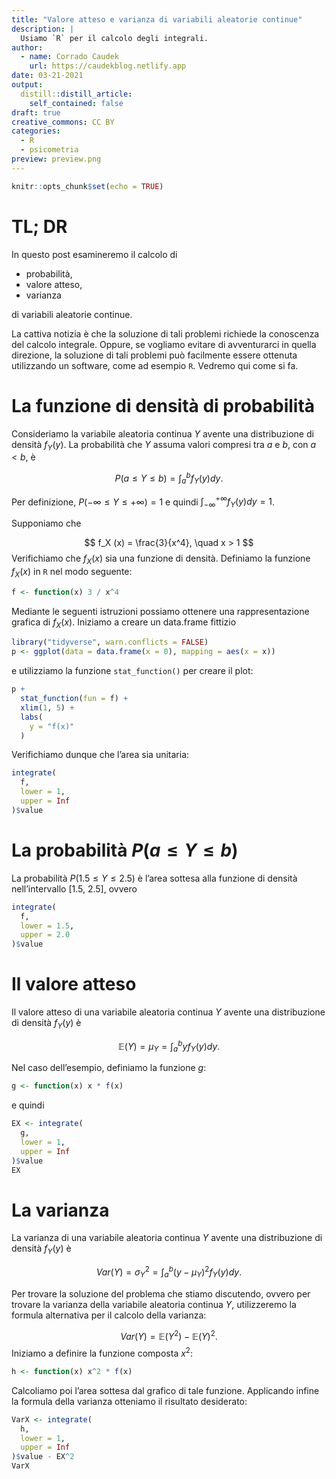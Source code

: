 ```yaml
---
title: "Valore atteso e varianza di variabili aleatorie continue"
description: |
  Usiamo `R` per il calcolo degli integrali.
author:
  - name: Corrado Caudek
    url: https://caudekblog.netlify.app
date: 03-21-2021
output:
  distill::distill_article:
    self_contained: false
draft: true
creative_commons: CC BY
categories:
  - R
  - psicometria
preview: preview.png
---
```



```r
knitr::opts_chunk$set(echo = TRUE)
```

# TL; DR

In questo post esamineremo il calcolo di

- probabilità, 
- valore atteso,
- varianza 

di variabili aleatorie continue. 

La cattiva notizia è che la soluzione di tali problemi richiede la conoscenza del calcolo integrale. Oppure, se vogliamo evitare di avventurarci in quella direzione, la soluzione di tali problemi può facilmente essere ottenuta utilizzando un software, come ad esempio `R`.  Vedremo qui come si fa.

# La funzione di densità di probabilità

Consideriamo la variabile aleatoria continua $Y$ avente una distribuzione di densità $f_Y(y)$. La probabilità che $Y$ assuma valori compresi tra $a$ e $b$, con $a<b$, è

$$
P(a \leq Y \leq b) = \int_a^b f_Y(y) dy.
$$

Per definizione, $P(-\infty \leq Y \leq +\infty) = 1$ e quindi $\int_{-\infty}^{+\infty} f_Y(y) dy = 1$.

Supponiamo che 

$$
f_X (x) = \frac{3}{x^4}, \quad x > 1
$$
Verifichiamo che $f_X (x)$ sia una funzione di densità. Definiamo la funzione $f_X (x)$ in `R` nel modo seguente:

```r
f <- function(x) 3 / x^4
```

Mediante le seguenti istruzioni possiamo ottenere una rappresentazione grafica di $f_X(x)$.  Iniziamo a creare un data.frame fittizio

```r
library("tidyverse", warn.conflicts = FALSE)
p <- ggplot(data = data.frame(x = 0), mapping = aes(x = x))
```

e utilizziamo la funzione `stat_function()` per creare il plot:

```r
p + 
  stat_function(fun = f) + 
  xlim(1, 5) +
  labs(
    y = "f(x)"
  )
```

Verifichiamo dunque che l'area sia unitaria:

```r
integrate(
  f, 
  lower = 1, 
  upper = Inf
)$value
```


# La probabilità $P(a \leq Y \leq b)$

La probabilità $P(1.5 \leq Y \leq 2.5)$ è l'area sottesa alla funzione di densità nell'intervallo [1.5, 2.5], ovvero

```r
integrate(
  f, 
  lower = 1.5, 
  upper = 2.0
)$value
```

# Il valore atteso

Il valore atteso di una variabile aleatoria continua $Y$ avente una distribuzione di densità $f_Y(y)$ è 

$$
\mathbb{E}(Y) = \mu_Y = \int_a^b y f_Y(y) dy.
$$

Nel caso dell'esempio, definiamo la funzione $g$:

```r
g <- function(x) x * f(x)
```

e quindi

```r
EX <- integrate(
  g,
  lower = 1,
  upper = Inf
)$value
EX
```

# La varianza


La varianza di una variabile aleatoria continua $Y$ avente una distribuzione di densità $f_Y(y)$ è 

$$
Var(Y) = \sigma^2_Y = \int_a^b (y - \mu_Y)^2 f_Y(y) dy.
$$

Per trovare la soluzione del problema che stiamo discutendo, ovvero per trovare la varianza della variabile aleatoria continua $Y$, utilizzeremo la formula alternativa per il calcolo della varianza:

$$
Var(Y) = \mathbb{E}(Y^2) - \mathbb{E}(Y)^2.
$$
Iniziamo a definire la funzione composta $x^2$:

```r
h <- function(x) x^2 * f(x)
```

Calcoliamo poi l'area sottesa dal grafico di tale funzione. Applicando infine la formula della varianza otteniamo il risultato desiderato:

```r
VarX <- integrate(
  h,
  lower = 1,
  upper = Inf
)$value - EX^2 
VarX
```


